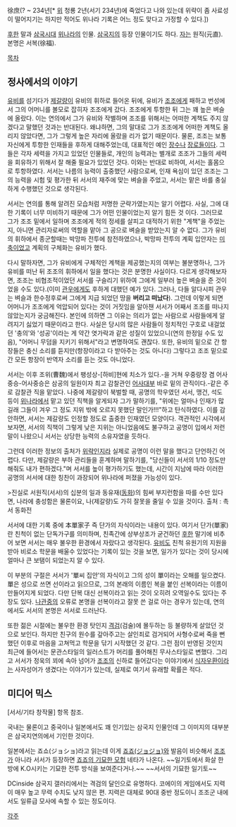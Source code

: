 徐庶(? ~ 234년[* [[위(삼국시대)|위]] 청룡 2년(서기 234년)에 죽었다고 나와 있는데 위략이 좀 사료성이 떨어지기는 하지만 적어도 위나라 기록은 어느 정도 맞다고 가정할 수 있다.])

[[후한#s-1|후한]] 말과 [[삼국시대(중국)|삼국시대]] [[위(삼국시대)|위나라]]의 인물. [[삼국지]]의 등장 인물이기도 하다. [[자#s-2|자]]는 원직(元直). 본명은 서복(徐福).

[[목차]]
== 정사에서의 이야기 ==
[[유비]]를 섬기다가 [[제갈량]]이 유비의 휘하로 들어온 뒤에, 유비가 [[조조]]에게 패하고 번성에서 그의 어머니를 볼모로 잡히자 조조에게 갔다. 조조에게 투항한 뒤 그는 꽤 높은 벼슬에 올랐다. 이는 연의에서 그가 유비와 작별하며 조조를 위해서는 어떠한 계책도 주지 않겠다고 말했던 것과는 반대된다. 왜냐하면, 그의 말대로 그가 조조에게 어떠한 계책도 올리지 않았다면, 그가 그렇게 높은 자리에 올랐을 리가 없기 때문이다. 물론, 조조는 보통 자신에게 투항한 인재들을 후하게 대해주었는데, 대표적인 예인 [[장수(삼국지)#s-1|장수]]나 [[장로(삼국지)|장로]]들이다. 그들은 각자 세력을 가지고 있었던 인물들로, 개인의 능력과는 별개로 조조가 그들의 세력을 회유하기 위해서 잘 해줄 필요가 있었던 것다. 이와는 반대로 비하여, 서서는 홀몸으로 투항하였다. 서서는 나름의 능력이 출중했던 사람으로써, 인재 욕심이 있던 조조는 그의 능력을 시험 및 평가한 뒤 서서의 재주에 맞는 벼슬을 주었고, 서서는 맡은 바를 충실하게 수행했던 것으로 생각된다.

서서는 연의를 통해 알려진 모습처럼 저명한 군략가였는지는 알기 어렵다. 사실, 그에 대한 기록이 너무 미비하기 때문에 그가 어떤 인물이었는지 알기 힘든 것 이다. 그러므로 그가 조조 밑에서 일하며 조조에게 적의 정세를 살피고 대적하기 위한 "계책"을 주었는지, 아니면 관리자로써의 역할을 맡아 그 공으로 벼슬을 받았는지 알 수 없다. 그가 유비의 휘하에서 종군할때는 박망파 전투에 참전하였으나, 박망파 전투의 계획 입안자는 [[미축]]이었고 계획의 구체화는 유비가 했다.

다시 말하자면, 그가 유비에게 구체적인 계책을 제공했는지의 여부는 불분명하나, 그가 유비를 떠난 뒤 조조의 휘하에서 일을 했다는 것은 분명한 사실이다. 다르게 생각해보자면, 조조는 비협조적이었던 서서를 구슬리기 위하여 그에게 일부러 높은 벼슬을 준 것이었을 수도 있다.(이미 [[관우]]에게도 후하게 대했던 예가 있다. 그러나, 다들 알다시피 관우는 벼슬과 한수정후로써 그에게 지급 되었던 땅을 '''버리고 떠났다'''). 그런데 이렇게 되면 어머니가 조조에게 억압되어 있다는 것이 거짓임을 알아챈 서서가 어째서 조조를 떠나지 않았는지가 궁금해진다. 본인에 의하면 그 이유는 의리가 없는 사람으로 사람들에게 알려지기 싫었기 때문이라고 한다. 사실은 당시의 많은 사람들이 정치적인 구호로 내걸었던 '충의'와 '성공'이라는 게 약간 엿가락과 같은 성질이 있었으니(연의 한정일 수도 있음), "어머니 무덤을 지키기 위해서"라고 변명하여도 괜찮다. 또한, 유비의 밑으로 간 항장들은 충신 소리를 듣지만(항장이라고 다 받아주는 것도 아니다) 그렇다고 조조 밑으로 간 모든 항장이 반역자 소리를 듣는 것도 아니었다.

서서는 이후 조위(曹魏)에서 팽성상-[하비]현에 치소가 있다.-을 거쳐 우중랑장 겸 어사중승-어사중승은 삼공의 일원이자 최고 감찰관인 [[어사대부]] 바로 밑의 관직이다.-같은 주로 감찰관 직을 맡았다. 나중에 제갈량이 북벌할 때, 공명의 학우였던 서서, 맹건, 석도 등이 [[위(삼국시대)|위나라]]에서 맡고 있던 직책을 알게되자 그가 말하기를, "위에는 얼마나 인재가 많길래 그들이 겨우 그 정도 지위 밖에 오르지 못했단 말인가!!!"하고 탄식하였다. 이를 감안하면, 서서는 제갈량도 인정할 정도로 출중한 인재였던 모양이다. 객관적인 시각에서 보자면, 서서의 직책이 그렇게 낮은 지위는 아니었음에도 불구하고 공명이 입에서 저런 말이 나왔으니 서서는 상당한 능력의 소유자였을 듯하다.

그런데 이러한 정보의 출처가 [[위략]]인지라 실제로 공명이 이런 말을 했다고 단언하긴 어렵다. 다만, 제갈량은 부하 관리들을 훈계하며 말하기를, "당신들이 서서의 1/10 정도만 해줘도 내가 편하겠다."며 서서를 높이 평가하기도 했는데, 시간이 지남에 따라 이러한 공명의 서서에 대한 칭찬이 과장되어 위나라에 퍼졌을 가능성이 있다.

>진실로 서원직(서서)의 십분의 일과 동유재([[동화#s-3|동화]])의 힘써 부지런함을 따를 수만 있다면, 나라에 충성함은 물론이요, 나(제갈량)도 가히 잘못을 줄일 수 있을 것이다. 출처 : 촉서 동화전

서서에 대한 기록 중에 本單家子 즉 단가의 자식이라는 내용이 있다. 여기서 단가(單家)란 친척이 없는 단독가구를 의미하며, 친족간에 상부상조가 굳건하던 [[후한#s-1|후한]] 말기에 비추어 보면 서서는 매우 불우한 환경에서 자랐다고 생각된다. [[유비]]도 친척 유원기의 지원을 받아 비로소 학문을 배울수 있었다는 기록이 있는 것을 보면, 일가가 있다는 것이 당시에 얼마나 큰 보탬이 되었는지 알 수 있다.

이 부분의 구절은 서서가 '單씨 집안'의 자식이고 그의 성이 單이라는 오해를 일으켰다. 單은 성으로 쓰면 선이라고 읽으므로, 그의 본래의 이름인 복을 붙인 선복이라는 이름이 만들어지게 되었다. 다만 단복 대신 선복이라고 읽는 것이 오히려 오역일수도 있다는 주장도 있다. [[나관중]]의 오류로 본명을 선복이라고 잘못 쓴 걸로 아는 경우가 있는데, 연의에서도 서서의 본명은 서서로 드러난다.

또한 젊은 시절에는 불우한 환경 탓인지 [[격검]](검술)에 몰두하는 등 불량하게 살았던 것으로 보인다. 하지만 친구의 원수를 갚아주고는 살인죄로 검거되어 사형수로써 죽을 뻔 했던 이후로 마음을 고쳐먹고 학문을 닦기 시작했던 것 같다. 그런 점이 반영된 것인지 최근에 들어서는 문관스타일의 일러스트가 머리를 풀어해친 무사스타일로 변했다. 그리고 서서가 정욱의 꾀에 속아 넘어가 [[조조]]의 신하로 들어갔다는 이야기에서 [[식자우환]]이라는 사자성어가 생겼다는 이야기가 있는데, 실제로 여기서 유래할 확률은 적다.

== 미디어 믹스 ==
[서서/기타 창작물] 항목 참조.

국내는 물론이고 중국이나 일본에서도 꽤 인기있는 삼국지 인물인데 그 이미지의 대부분은 삼국지연의에서 기인한 것이다.

일본에서는 죠쇼(ジョショ)라고 읽는데 이게 [[죠죠|죠죠(ジョジョ)]]와 발음이 비슷해서 [[조조]]가 아니라 서서가 등장하면 [[죠죠의 기묘한 모험]] 네타가 나온다. ~~일기토에서 화살 한 방에 K.O시키는 기묘한 전투 방식을 보여준다거나.~~ ~~서서의 기묘한 일기토~~

DCinside 삼국지 갤러리에서는 격검의 달인으로 유명하다. 코에이의 게임에서도 지력이 매우 높고 무력 수치도 낮지 않은 편. 지력은 대체로 90대 중반 정도이니 조조군 내에서도 일류급 모사에 속할 수 있는 정도이다.

[[각주]]
